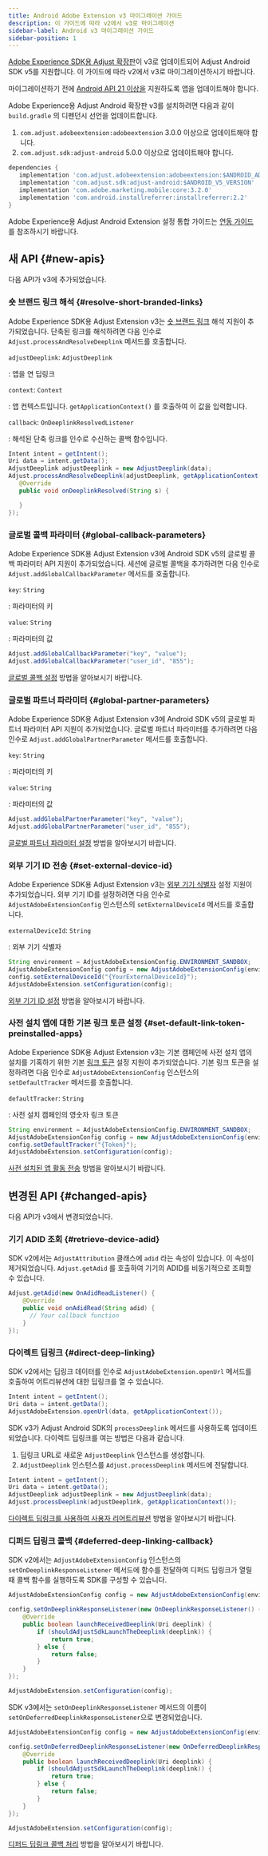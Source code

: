 ```yaml
---
title: Android Adobe Extension v3 마이그레이션 가이드
description: 이 가이드에 따라 v2에서 v3로 마이그레이션
sidebar-label: Android v3 마이그레이션 가이드
sidebar-position: 1
---
```


[Adobe Experience SDK용 Adjust 확장판](https://github.com/adjust/android_adobe_extension)이 v3로 업데이트되어 Adjust Android SDK v5를 지원합니다. 이 가이드에 따라 v2에서 v3로 마이그레이션하시기 바랍니다.

<Callout type="important">

마이그레이션하기 전에 [Android API 21 이상을](https://developer.android.com/tools/releases/platforms#5.0) 지원하도록 앱을 업데이트해야 합니다.

</Callout>

Adobe Experience용 Adjust Android 확장판 v3를 설치하려면 다음과 같이 `build.gradle` 의 디펜던시 선언을 업데이트합니다.

1. `com.adjust.adobeextension:adobeextension` 3\.0\.0 이상으로 업데이트해야 합니다.
2. `com.adjust.sdk:adjust-android` 5\.0\.0 이상으로 업데이트해야 합니다.

```groovy
dependencies {
   implementation 'com.adjust.adobeextension:adobeextension:$ANDROID_ADOBE_EXTENSION_V3_VERSION'
   implementation 'com.adjust.sdk:adjust-android:$ANDROID_V5_VERSION'
   implementation 'com.adobe.marketing.mobile:core:3.2.0'
   implementation 'com.android.installreferrer:installreferrer:2.2'
}
```

Adobe Experience용 Adjust Android Extension 설정 통합 가이드는 [연동 가이드](/ko/sdk/adobe-extension/android/integration)를 참조하시기 바랍니다.

## 새 API \{\#new\-apis\}

<MinorVersion added="v3" size="large" />

다음 API가 v3에 추가되었습니다.

### 숏 브랜드 링크 해석 {#resolve-short-branded-links}

Adobe Experience SDK용 Adjust Extension v3는 [숏 브랜드 링크](https://help.adjust.com/ko/article/short-branded-links) 해석 지원이 추가되었습니다. 단축된 링크를 해석하려면 다음 인수로 `Adjust.processAndResolveDeeplink` 메서드를 호출합니다.

<deflist>

`adjustDeeplink`: `AdjustDeeplink`

: 앱을 연 딥링크

`context`: `Context`

: 앱 컨텍스트입니다. `getApplicationContext()` 를 호출하여 이 값을 입력합니다.

`callback`: `OnDeeplinkResolvedListener`

: 해석된 단축 링크를 인수로 수신하는 콜백 함수입니다.

</DefList>

```java
Intent intent = getIntent();
Uri data = intent.getData();
AdjustDeeplink adjustDeeplink = new AdjustDeeplink(data);
Adjust.processAndResolveDeeplink(adjustDeeplink, getApplicationContext(), new OnDeeplinkResolvedListener() {
   @Override
   public void onDeeplinkResolved(String s) {

   }
});
```

### 글로벌 콜백 파라미터 {#global-callback-parameters}

Adobe Experience SDK용 Adjust Extension v3에 Android SDK v5의 글로벌 콜백 파라미터 API 지원이 추가되었습니다. 세션에 글로벌 콜백을 추가하려면 다음 인수로 `Adjust.addGlobalCallbackParameter` 메서드를 호출합니다.

<deflist>

`key`: `String`

: 파라미터의 키

`value`: `String`

: 파라미터의 값

</DefList>

```java
Adjust.addGlobalCallbackParameter("key", "value");
Adjust.addGlobalCallbackParameter("user_id", "855");
```

[글로벌 콜백 설정](/ko/sdk/adobe-extension/android/global-parameters#global-callback-parameters) 방법을 알아보시기 바랍니다.

### 글로벌 파트너 파라미터 {#global-partner-parameters}

Adobe Experience SDK용 Adjust Extension v3에 Android SDK v5의 글로벌 파트너 파라미터 API 지원이 추가되었습니다. 글로벌 파트너 파라미터를 추가하려면 다음 인수로 `Adjust.addGlobalPartnerParameter` 메서드를 호출합니다.

<deflist>

`key`: `String`

: 파라미터의 키

`value`: `String`

: 파라미터의 값

</DefList>

```java
Adjust.addGlobalPartnerParameter("key", "value");
Adjust.addGlobalPartnerParameter("user_id", "855");
```

[글로벌 파트너 파라미터 설정](/ko/sdk/adobe-extension/android/global-parameters#global-partner-parameters) 방법을 알아보시기 바랍니다.

### 외부 기기 ID 전송 {#set-external-device-id}

Adobe Experience SDK용 Adjust Extension v3는 [외부 기기 식별자](https://help.adjust.com/ko/article/external-device-identifiers) 설정 지원이 추가되었습니다. 외부 기기 ID를 설정하려면 다음 인수로 `AdjustAdobeExtensionConfig` 인스턴스의 `setExternalDeviceId` 메서드를 호출합니다.

<deflist>

`externalDeviceId`: `String`

: 외부 기기 식별자

</DefList>

```java
String environment = AdjustAdobeExtensionConfig.ENVIRONMENT_SANDBOX;
AdjustAdobeExtensionConfig config = new AdjustAdobeExtensionConfig(environment);
config.setExternalDeviceId("{YourExternalDeviceId}");
AdjustAdobeExtension.setConfiguration(config);
```

[외부 기기 ID 설정](/ko/sdk/adobe-extension/android/external-device-id) 방법을 알아보시기 바랍니다.

### 사전 설치 앱에 대한 기본 링크 토큰 설정 {#set-default-link-token-preinstalled-apps}

Adobe Experience SDK용 Adjust Extension v3는 기본 캠페인에 사전 설치 앱의 설치를 기혹하기 위한 기본 [링크 토큰](https://help.adjust.com/ko/article/links) 설정 지원이 추가되었습니다. 기본 링크 토큰을 설정하려면 다음 인수로 `AdjustAdobeExtensionConfig` 인스턴스의 `setDefaultTracker` 메서드를 호출합니다.

<deflist>

`defaultTracker`: `String`

: 사전 설치 캠페인의 영숫자 링크 토큰

</DefList>

```java
String environment = AdjustAdobeExtensionConfig.ENVIRONMENT_SANDBOX;
AdjustAdobeExtensionConfig config = new AdjustAdobeExtensionConfig(environment);
config.setDefaultTracker("{Token}");
AdjustAdobeExtension.setConfiguration(config);
```

[사전 설치된 앱 활동 전송](/ko/sdk/adobe-extension/android/preinstalled) 방법을 알아보시기 바랍니다.

## 변경된 API \{\#changed\-apis\}

<MinorVersion changed="v3" size="large" />

다음 API가 v3에서 변경되었습니다.

### 기기 ADID 조회 {#retrieve-device-adid}

SDK v2에서는 `AdjustAttribution` 클래스에 `adid` 라는 속성이 있습니다. 이 속성이 제거되었습니다. `Adjust.getAdid` 를 호출하여 기기의 ADID를 비동기적으로 조회할 수 있습니다.

```java
Adjust.getAdid(new OnAdidReadListener() {
    @Override
    public void onAdidRead(String adid) {
      // Your callback function
    }
});
```

### 다이렉트 딥링크 {#direct-deep-linking}

SDK v2에서는 딥링크 데이터를 인수로 `AdjustAdobeExtension.openUrl` 메서드를 호출하여 어트리뷰션에 대한 딥링크를 열 수 있습니다.

```java
Intent intent = getIntent();
Uri data = intent.getData();
AdjustAdobeExtension.openUrl(data, getApplicationContext());
```

SDK v3가 Adjust Android SDK의 `processDeeplink` 메서드를 사용하도록 업데이트되었습니다. 다이렉트 딥링크를 여는 방법은 다음과 같습니다.

1. 딥링크 URL로 새로운 `AdjustDeeplink` 인스턴스를 생성합니다.
2. `AdjustDeeplink` 인스턴스를 `Adjust.processDeeplink` 메서드에 전달합니다.

```java
Intent intent = getIntent();
Uri data = intent.getData();
AdjustDeeplink adjustDeeplink = new AdjustDeeplink(data);
Adjust.processDeeplink(adjustDeeplink, getApplicationContext());
```

[다이렉트 딥링크를 사용하여 사용자 리어트리뷰션](/ko/sdk/adobe-extension/android/deep-linking#reattribute-users-with-direct-deep-links) 방법을 알아보시기 바랍니다.

### 디퍼드 딥링크 콜백 {#deferred-deep-linking-callback}

SDK v2에서는 `AdjustAdobeExtensionConfig` 인스턴스의 `setOnDeeplinkResponseListener` 메서드에 함수를 전달하여 디퍼드 딥링크가 열릴 때 콜백 함수를 실행하도록 SDK를 구성할 수 있습니다.

```java
AdjustAdobeExtensionConfig config = new AdjustAdobeExtensionConfig(environment);

config.setOnDeeplinkResponseListener(new OnDeeplinkResponseListener() {
    @Override
    public boolean launchReceivedDeeplink(Uri deeplink) {
        if (shouldAdjustSdkLaunchTheDeeplink(deeplink)) {
            return true;
        } else {
            return false;
        }
    }
});

AdjustAdobeExtension.setConfiguration(config);
```

SDK v3에서는 `setOnDeeplinkResponseListener` 메서드의 이름이 `setOnDeferredDeeplinkResponseListener`으로 변경되었습니다.

```java
AdjustAdobeExtensionConfig config = new AdjustAdobeExtensionConfig(environment);

config.setOnDeferredDeeplinkResponseListener(new OnDeferredDeeplinkResponseListener() {
    @Override
    public boolean launchReceivedDeeplink(Uri deeplink) {
        if (shouldAdjustSdkLaunchTheDeeplink(deeplink)) {
            return true;
        } else {
            return false;
        }
    }
});

AdjustAdobeExtension.setConfiguration(config);
```

[디퍼드 딥링크 콜백 처리](/ko/sdk/adobe-extension/android/deep-linking#deferred-deep-link-callbacks) 방법을 알아보시기 바랍니다.
